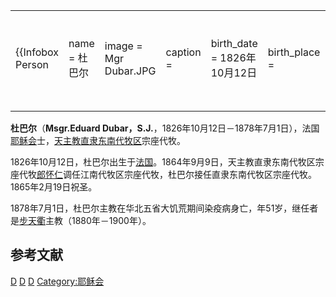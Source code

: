 {{unreferenced|time=2012-12-13T03:38:33+00:00}}
{|align="right" 
|{{Infobox Person
| name   = 杜巴尔<br />{{lang|la|Msgr.Eduard Dubar，S.J.}}
| image     = Mgr Dubar.JPG
| caption  = 
| birth_date  = 1826年10月12日
| birth_place = {{FRA}}
| death_date  = 1878年7月1日
| death_place = 中国直隶献县
| occupation  = 罗马天主教直隶东南代牧区宗座代牧
| spouse         = 无
| parents        = 
}}
|-
|}

'''杜巴尔'''（'''Msgr.Eduard Dubar，S.J.'''，1826年10月12日－1878年7月1日），法国[[耶稣会|耶稣会]]士，[[天主教献县教区|天主教直隶东南代牧区]]宗座代牧。

1826年10月12日，杜巴尔出生于[[法国|法国]]。1864年9月9日，天主教直隶东南代牧区宗座代牧[[郎怀仁|郎怀仁]]调任江南代牧区宗座代牧，杜巴尔接任直隶东南代牧区宗座代牧。1865年2月19日祝圣。

1878年7月1日，杜巴尔主教在华北五省大饥荒期间染疫病身亡，年51岁，继任者是[[步天衢|步天衢]]主教（1880年－1900年）。


==参考文献==
<div class="references-small">
<references />
</div>

[[Category:1808年出生|D]]
[[Category:1878年逝世|D]]
[[Category:在华天主教传教士|D]]

[[Category:耶稣会|Category:耶稣会]]